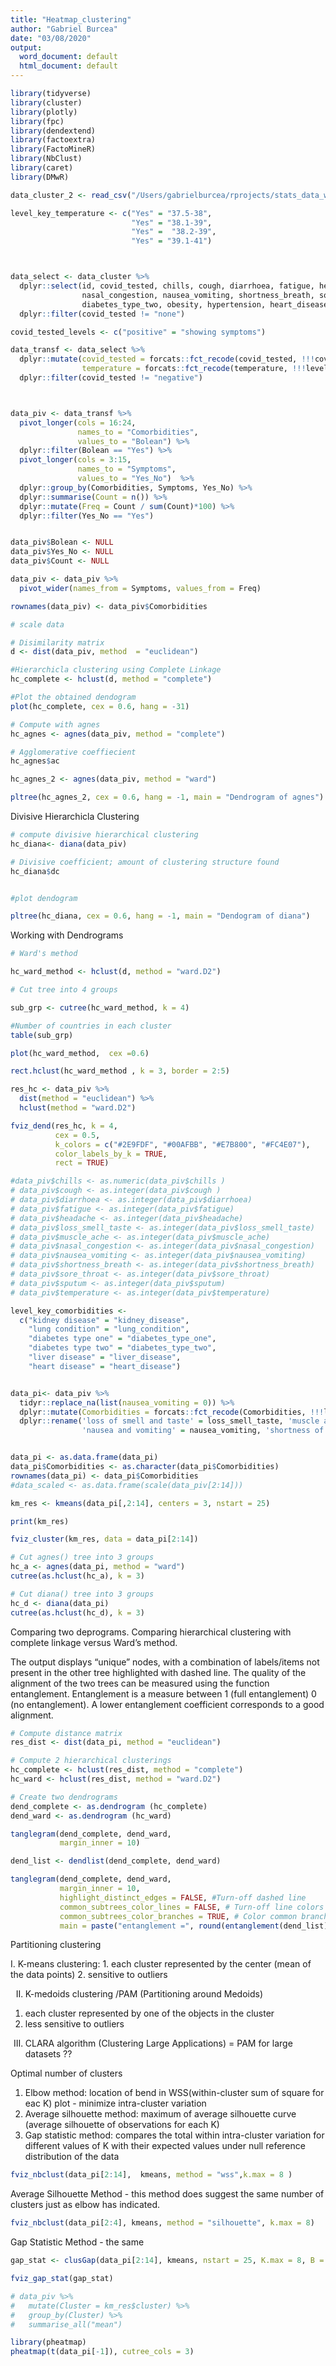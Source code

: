 ```yaml
---
title: "Heatmap_clustering"
author: "Gabriel Burcea"
date: "03/08/2020"
output:
  word_document: default
  html_document: default
---
```


```r
library(tidyverse)
library(cluster)
library(plotly)
library(fpc)
library(dendextend)
library(factoextra)
library(FactoMineR)
library(NbClust)
library(caret)
library(DMwR)
```

```r
data_cluster_2 <- read_csv("/Users/gabrielburcea/rprojects/stats_data_whole/data_categ_nosev_comorbidity_one.csv")

level_key_temperature <- c("Yes" = "37.5-38", 
                           "Yes" = "38.1-39", 
                           "Yes" =  "38.2-39",
                           "Yes" = "39.1-41")



data_select <- data_cluster %>%
  dplyr::select(id, covid_tested, chills, cough, diarrhoea, fatigue, headache, loss_smell_taste, muscle_ache, 
                nasal_congestion, nausea_vomiting, shortness_breath, sore_throat, sputum, temperature, asthma, diabetes_type_one,
                diabetes_type_two, obesity, hypertension, heart_disease, lung_condition, liver_disease, kidney_disease) %>%
  dplyr::filter(covid_tested != "none") 

covid_tested_levels <- c("positive" = "showing symptoms")

data_transf <- data_select %>% 
  dplyr::mutate(covid_tested = forcats::fct_recode(covid_tested, !!!covid_tested_levels), 
                temperature = forcats::fct_recode(temperature, !!!level_key_temperature)) %>%
  dplyr::filter(covid_tested != "negative")



data_piv <- data_transf %>%
  pivot_longer(cols = 16:24, 
               names_to = "Comorbidities",
               values_to = "Bolean") %>%
  dplyr::filter(Bolean == "Yes") %>%
  pivot_longer(cols = 3:15, 
               names_to = "Symptoms", 
               values_to = "Yes_No")  %>%
  dplyr::group_by(Comorbidities, Symptoms, Yes_No) %>%
  dplyr::summarise(Count = n()) %>%
  dplyr::mutate(Freq = Count / sum(Count)*100) %>% 
  dplyr::filter(Yes_No == "Yes")


data_piv$Bolean <- NULL
data_piv$Yes_No <- NULL
data_piv$Count <- NULL

data_piv <- data_piv %>%
  pivot_wider(names_from = Symptoms, values_from = Freq)

rownames(data_piv) <- data_piv$Comorbidities

# scale data


```


```r
# Disimilarity matrix 
d <- dist(data_piv, method  = "euclidean")

#Hierarchicla clustering using Complete Linkage
hc_complete <- hclust(d, method = "complete")

#Plot the obtained dendogram 
plot(hc_complete, cex = 0.6, hang = -31)

```


```r

# Compute with agnes 
hc_agnes <- agnes(data_piv, method = "complete")

# Agglomerative coeffiecient 
hc_agnes$ac


```


```r
hc_agnes_2 <- agnes(data_piv, method = "ward")

pltree(hc_agnes_2, cex = 0.6, hang = -1, main = "Dendrogram of agnes")
```
 Divisive Hierarchicla Clustering 

```r
# compute divisive hierarchical clustering 
hc_diana<- diana(data_piv)

# Divisive coefficient; amount of clustering structure found 
hc_diana$dc


#plot dendogram 

pltree(hc_diana, cex = 0.6, hang = -1, main = "Dendogram of diana")
```

Working with Dendrograms 

```r

# Ward's method 

hc_ward_method <- hclust(d, method = "ward.D2")

# Cut tree into 4 groups 

sub_grp <- cutree(hc_ward_method, k = 4)

#Number of countries in each cluster
table(sub_grp)
```




```r

plot(hc_ward_method,  cex =0.6)

rect.hclust(hc_ward_method , k = 3, border = 2:5)
```


```r
res_hc <- data_piv %>%
  dist(method = "euclidean") %>%
  hclust(method = "ward.D2")

fviz_dend(res_hc, k = 4, 
          cex = 0.5, 
          k_colors = c("#2E9FDF", "#00AFBB", "#E7B800", "#FC4E07"), 
          color_labels_by_k = TRUE, 
          rect = TRUE)
```

```r
#data_piv$chills <- as.numeric(data_piv$chills )
# data_piv$cough <- as.integer(data_piv$cough )
# data_piv$diarrhoea <- as.integer(data_piv$diarrhoea)
# data_piv$fatigue <- as.integer(data_piv$fatigue)
# data_piv$headache <- as.integer(data_piv$headache)
# data_piv$loss_smell_taste <- as.integer(data_piv$loss_smell_taste)
# data_piv$muscle_ache <- as.integer(data_piv$muscle_ache)
# data_piv$nasal_congestion <- as.integer(data_piv$nasal_congestion)
# data_piv$nausea_vomiting <- as.integer(data_piv$nausea_vomiting)
# data_piv$shortness_breath <- as.integer(data_piv$shortness_breath)
# data_piv$sore_throat <- as.integer(data_piv$sore_throat)
# data_piv$sputum <- as.integer(data_piv$sputum)
# data_piv$temperature <- as.integer(data_piv$temperature)

level_key_comorbidities <-
  c("kidney disease" = "kidney_disease",
    "lung condition" = "lung_condition",
    "diabetes type one" = "diabetes_type_one",
    "diabetes type two" = "diabetes_type_two",
    "liver disease" = "liver_disease",
    "heart disease" = "heart_disease")


data_pi<- data_piv %>%
  tidyr::replace_na(list(nausea_vomiting = 0)) %>%
  dplyr::mutate(Comorbidities = forcats::fct_recode(Comorbidities, !!!level_key_comorbidities)) %>%
  dplyr::rename('loss of smell and taste' = loss_smell_taste, 'muscle ache' = muscle_ache, 'nasal congestion'= nasal_congestion,
                'nausea and vomiting' = nausea_vomiting, 'shortness of breath' = shortness_breath, 'sore throat' = sore_throat)


data_pi <- as.data.frame(data_pi)
data_pi$Comorbidities <- as.character(data_pi$Comorbidities)
rownames(data_pi) <- data_pi$Comorbidities
#data_scaled <- as.data.frame(scale(data_piv[2:14]))
```


```r
km_res <- kmeans(data_pi[,2:14], centers = 3, nstart = 25)

print(km_res)
```

```r
fviz_cluster(km_res, data = data_pi[2:14])
```




```r

# Cut agnes() tree into 3 groups
hc_a <- agnes(data_pi, method = "ward")
cutree(as.hclust(hc_a), k = 3)

# Cut diana() tree into 3 groups
hc_d <- diana(data_pi)
cutree(as.hclust(hc_d), k = 3)


```

Comparing two deprograms. Comparing hierarchical clustering with complete linkage versus Ward's method. 

The output displays "unique" nodes, with a combination of labels/items not present in the other tree highlighted with dashed line.
The quality of the alignment of the two trees can be measured using the function entanglement. Entanglement is a measure between 1 
(full entanglement) 0 (no entanglement). A lower entanglement coefficient corresponds to a good alignment. 

```r

# Compute distance matrix
res_dist <- dist(data_pi, method = "euclidean")

# Compute 2 hierarchical clusterings
hc_complete <- hclust(res_dist, method = "complete")
hc_ward <- hclust(res_dist, method = "ward.D2")

# Create two dendrograms
dend_complete <- as.dendrogram (hc_complete)
dend_ward <- as.dendrogram (hc_ward)

tanglegram(dend_complete, dend_ward, 
           margin_inner = 10)

```



```r
dend_list <- dendlist(dend_complete, dend_ward)

tanglegram(dend_complete, dend_ward, 
           margin_inner = 10,
           highlight_distinct_edges = FALSE, #Turn-off dashed line
           common_subtrees_color_lines = FALSE, # Turn-off line colors
           common_subtrees_color_branches = TRUE, # Color common branches
           main = paste("entanglement =", round(entanglement(dend_list),2)))
```


Partitioning clustering 

I. K-means clustering: 
1. each cluster represented by the center (mean of the data points)
2. sensitive to outliers

II. K-medoids clustering /PAM (Partitioning around Medoids)
1. each cluster represented by one of the objects in the cluster
2. less sensitive to outliers

III. CLARA algorithm (Clustering Large Applications) = PAM for large datasets ?? 


Optimal number of clusters

1. Elbow method: location of bend in WSS(within-cluster sum of square for eac K) plot - minimize intra-cluster
variation 
2. Average silhouette method: maximum of average silhouette curve (average silhouette of observations for
each K)
3. Gap statistic method: compares the total within intra-cluster variation for different values of K
with their expected values under null reference distribution of the data
```r
fviz_nbclust(data_pi[2:14],  kmeans, method = "wss",k.max = 8 )
```

Average Silhouette Method - this method does suggest the same number of clusters just as elbow has indicated.
```r
fviz_nbclust(data_pi[2:4], kmeans, method = "silhouette", k.max = 8)
```

Gap Statistic Method  - the same 
```r

gap_stat <- clusGap(data_pi[2:14], kmeans, nstart = 25, K.max = 8, B = 50)

fviz_gap_stat(gap_stat)

```




```r
# data_piv %>%
#   mutate(Cluster = km_res$cluster) %>%
#   group_by(Cluster) %>%
#   summarise_all("mean")

```



```r
library(pheatmap)
pheatmap(t(data_pi[-1]), cutree_cols = 3)
```









